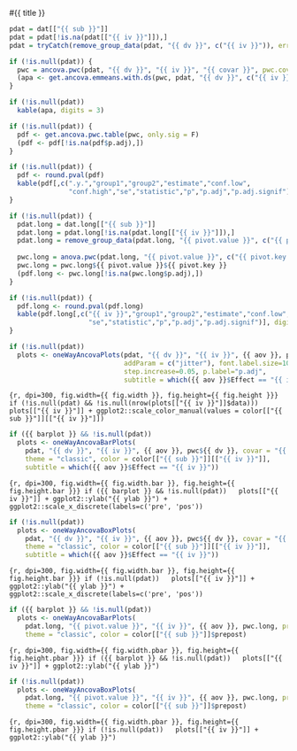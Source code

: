 
#{{ title }} 

```{r, include=FALSE}
pdat = dat[["{{ sub }}"]]
pdat = pdat[!is.na(pdat[["{{ iv }}"]]),]
pdat = tryCatch(remove_group_data(pdat, "{{ dv }}", c("{{ iv }}")), error = function(e) NULL)

if (!is.null(pdat)) {
  pwc = ancova.pwc(pdat, "{{ dv }}", "{{ iv }}", "{{ covar }}", pwc.covar=T)
  (apa <- get.ancova.emmeans.with.ds(pwc, pdat, "{{ dv }}", c("{{ iv }}"), "apa-format", covar = "{{ covar }}"))
}
```

```{r, echo=FALSE, purl=FALSE}
if (!is.null(pdat))
  kable(apa, digits = 3)
```

```{r, include=FALSE}
if (!is.null(pdat)) {
  pdf <- get.ancova.pwc.table(pwc, only.sig = F)
  (pdf <- pdf[!is.na(pdf$p.adj),])
}
```

```{r, echo=FALSE, purl=FALSE}
if (!is.null(pdat)) {
  pdf <- round.pval(pdf)
  kable(pdf[,c(".y.","group1","group2","estimate","conf.low",
               "conf.high","se","statistic","p","p.adj","p.adj.signif")], digits = 3)
}
```


```{r, include=FALSE}
if (!is.null(pdat)) {
  pdat.long = dat.long[["{{ sub }}"]]
  pdat.long = pdat.long[!is.na(pdat.long[["{{ iv }}"]]),]
  pdat.long = remove_group_data(pdat.long, "{{ pivot.value }}", c("{{ pivot.key }}","{{ iv }}"))
  
  pwc.long = anova.pwc(pdat.long, "{{ pivot.value }}", c("{{ pivot.key }}","{{ iv }}"))
  pwc.long = pwc.long${{ pivot.value }}${{ pivot.key }}
  (pdf.long <- pwc.long[!is.na(pwc.long$p.adj),])
}
```

```{r, echo=FALSE, purl=FALSE}
if (!is.null(pdat)) {
  pdf.long <- round.pval(pdf.long)
  kable(pdf.long[,c("{{ iv }}","group1","group2","estimate","conf.low","conf.high",
                    "se","statistic","p","p.adj","p.adj.signif")], digits = 3)
}
```

```{r}
if (!is.null(pdat))
  plots <- oneWayAncovaPlots(pdat, "{{ dv }}", "{{ iv }}", {{ aov }}, pwc${{ dv }},
                             addParam = c("jitter"), font.label.size=10,
                             step.increase=0.05, p.label="p.adj",
                             subtitle = which({{ aov }}$Effect == "{{ iv }}"))
```

```{r, dpi=300, fig.width={{ fig.width }}, fig.height={{ fig.height }}}
if (!is.null(pdat) && !is.null(nrow(plots[["{{ iv }}"]]$data)))
  plots[["{{ iv }}"]] + ggplot2::scale_color_manual(values = color[["{{ sub }}"]][["{{ iv }}"]])
```

```{r}
if ({{ barplot }} && !is.null(pdat))
  plots <- oneWayAncovaBarPlots(
    pdat, "{{ dv }}", "{{ iv }}", {{ aov }}, pwc${{ dv }}, covar = "{{ covar }}",
    theme = "classic", color = color[["{{ sub }}"]][["{{ iv }}"]],
    subtitle = which({{ aov }}$Effect == "{{ iv }}"))
```

```{r, dpi=300, fig.width={{ fig.width.bar }}, fig.height={{ fig.height.bar }}}
if ({{ barplot }} && !is.null(pdat))
  plots[["{{ iv }}"]] + ggplot2::ylab("{{ ylab }}") + ggplot2::scale_x_discrete(labels=c('pre', 'pos'))
```

```{r}
if (!is.null(pdat))
  plots <- oneWayAncovaBoxPlots(
    pdat, "{{ dv }}", "{{ iv }}", {{ aov }}, pwc${{ dv }}, covar = "{{ covar }}",
    theme = "classic", color = color[["{{ sub }}"]][["{{ iv }}"]],
    subtitle = which({{ aov }}$Effect == "{{ iv }}"))
```

```{r, dpi=300, fig.width={{ fig.width.bar }}, fig.height={{ fig.height.bar }}}
if (!is.null(pdat))
  plots[["{{ iv }}"]] + ggplot2::ylab("{{ ylab }}") + ggplot2::scale_x_discrete(labels=c('pre', 'pos'))
```

```{r}
if ({{ barplot }} && !is.null(pdat))
  plots <- oneWayAncovaBarPlots(
    pdat.long, "{{ pivot.value }}", "{{ iv }}", {{ aov }}, pwc.long, pre.post = "{{ pivot.key }}",
    theme = "classic", color = color[["{{ sub }}"]]$prepost)
```

```{r, dpi=300, fig.width={{ fig.width.pbar }}, fig.height={{ fig.height.pbar }}}
if ({{ barplot }} && !is.null(pdat))
  plots[["{{ iv }}"]] + ggplot2::ylab("{{ ylab }}")
```

```{r}
if (!is.null(pdat))
  plots <- oneWayAncovaBoxPlots(
    pdat.long, "{{ pivot.value }}", "{{ iv }}", {{ aov }}, pwc.long, pre.post = "{{ pivot.key }}",
    theme = "classic", color = color[["{{ sub }}"]]$prepost)
```

```{r, dpi=300, fig.width={{ fig.width.pbar }}, fig.height={{ fig.height.pbar }}}
if (!is.null(pdat))
  plots[["{{ iv }}"]] + ggplot2::ylab("{{ ylab }}")
```


